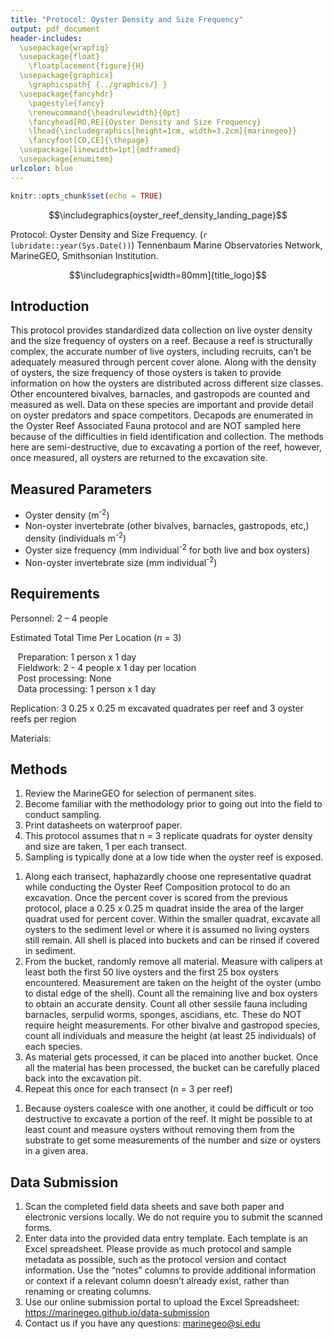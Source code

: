 ```yaml
---
title: "Protocol: Oyster Density and Size Frequency"
output: pdf_document
header-includes:
  \usepackage{wrapfig}
  \usepackage{float}
    \floatplacement{figure}{H}
  \usepackage{graphicx}
    \graphicspath{ {../graphics/} }
  \usepackage{fancyhdr}
    \pagestyle{fancy}
    \renewcommand{\headrulewidth}{0pt}
    \fancyhead[RO,RE]{Oyster Density and Size Frequency}
    \lhead{\includegraphics[height=1cm, width=3.2cm]{marinegeo}}
    \fancyfoot[CO,CE]{\thepage}
  \usepackage[linewidth=1pt]{mdframed}
  \usepackage{enumitem}
urlcolor: blue
---
```



```r
knitr::opts_chunk$set(echo = TRUE)
```

\noindent\rule{\textwidth}{0.4pt}

$$\includegraphics{oyster_reef_density_landing_page}$$

\underline{How to cite this work:} Protocol: Oyster Density and Size Frequency. (`r lubridate::year(Sys.Date())`) Tennenbaum Marine Observatories Network, MarineGEO, Smithsonian Institution.

\vspace{\baselineskip}

$$\includegraphics[width=80mm]{title_logo}$$

\thispagestyle{empty}
\clearpage
\pagenumbering{arabic}

\noindent\rule{\textwidth}{0.4pt}

## Introduction

This protocol provides standardized data collection on live oyster density and the size frequency of oysters on a reef.  Because a reef is structurally complex, the accurate number of live oysters, including recruits, can’t be adequately measured through percent cover alone.  Along with the density of oysters, the size frequency of those oysters is taken to provide information on how the oysters are distributed across different size classes.  Other encountered bivalves, barnacles, and gastropods are counted and measured as well.  Data on these species are important and provide detail on oyster predators and space competitors. Decapods are enumerated in the Oyster Reef Associated Fauna protocol and are NOT sampled here because of the difficulties in field identification and collection. The methods here are semi-destructive, due to excavating a portion of the reef, however, once measured, all oysters are returned to the excavation site.

\noindent\rule{\textwidth}{0.4pt}

## Measured Parameters

*	Oyster density (m^-2^)
*	Non-oyster invertebrate (other bivalves, barnacles, gastropods, etc,) density (individuals m^-2^)
* Oyster size frequency (mm individual^-2^ for both live and box oysters)
* Non-oyster invertebrate size (mm individual^-2^)

## Requirements 

Personnel: 2 – 4 people

Estimated Total Time Per Location (*n* = 3)

|    Preparation: 1 person x 1 day
|    Fieldwork: 2 - 4 people x 1 day per location
|    Post processing: None
|    Data processing: 1 person x 1 day 

Replication: 3 0.25 x 0.25 m excavated quadrates per reef and 3 oyster reefs per region

Materials:

\underline{Fieldwork:}
\renewcommand{\labelitemi}{$\square$}
\setlength{\parskip}{0.1em}
\begin{itemize}
  \item 0.25 x 0.25m PVC quadrat
  \item Calipers
  \item Buckets
  \item Work gloves
  \item Oyster reef density and size frequency data sheets
\end{itemize}

\noindent\rule{\textwidth}{0.4pt}

## Methods

\underline{Preparation:}

1.  Review the MarineGEO \underline{Oyster Reef Habitat Survey Design} for selection of permanent sites.
2.  Become familiar with the methodology prior to going out into the field to conduct sampling.
3.  Print datasheets on waterproof paper.
4.  This protocol assumes that n = 3 replicate quadrats for oyster density and size are taken, 1 per each transect.
5.  Sampling is typically done at a low tide when the oyster reef is exposed.

\vspace{\baselineskip}

\underline{Fieldwork:}

1.  Along each transect, haphazardly choose one representative quadrat while conducting the Oyster Reef Composition protocol to do an excavation.  Once the percent cover is scored from the previous protocol, place a 0.25 x 0.25 m quadrat inside the area of the larger quadrat used for percent cover.  Within the smaller quadrat, excavate all oysters to the sediment level or where it is assumed no living oysters still remain.  All shell is placed into buckets and can be rinsed if covered in sediment.
2.  From the bucket, randomly remove all material. Measure with calipers at least both the first 50 live oysters and the first 25 box oysters encountered.  Measurement are taken on the height of the oyster (umbo to distal edge of the shell).  Count all the remaining live and box oysters to obtain an accurate density.  Count all other sessile fauna including barnacles, serpulid worms, sponges, ascidians, etc.  These do NOT require height measurements.  For other bivalve and gastropod species, count all individuals and measure the height (at least 25 individuals) of each species.
3.  As material gets processed, it can be placed into another bucket.  Once all the material has been processed, the bucket can be carefully placed back into the excavation pit.
4.  Repeat this once for each transect (n = 3 per reef)
\vspace{\baselineskip}

\underline{Alternative Methodology:}

1.  Because oysters coalesce with one another, it could be difficult or too destructive to excavate a portion of the reef.  It might be possible to at least count and measure oysters without removing them from the substrate to get some measurements of the number and size or oysters in a given area.   

\noindent\rule{\textwidth}{0.4pt}

## Data Submission

1. Scan the completed field data sheets and save both paper and electronic versions locally. We do not require you to submit the scanned forms.
2. Enter data into the provided data entry template. Each template is an Excel spreadsheet. Please provide as much protocol and sample metadata as possible, such as the protocol version and contact information. Use the “notes” columns to provide additional information or context if a relevant column doesn’t already exist, rather than renaming or creating columns.
3. Use our online submission portal to upload the Excel Spreadsheet: [https://marinegeo.github.io/data-submission](https://marinegeo.github.io/data-submission)
4. Contact us if you have any questions: [marinegeo@si.edu](mailto:marinegeo@si.edu)
